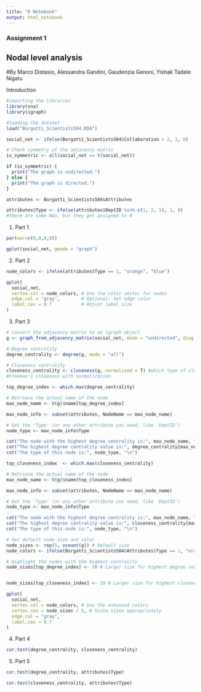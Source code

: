 ---
title: "R Notebook"
output: html_notebook
---

### Assignment 1
## Nodal level analysis

#By Marco Distasio, Alessandra Gandini, Gaudenzia Genoni, Yishak Tadele Nigatu


Introduction

```{r}
#importing the libraries
library(sna)
library(igraph)
```


```{r}
#loading the dataset
load("Borgatti_Scientists504.RDA")
```

```{r}
social_net <- ifelse(Borgatti_Scientists504$Collaboration > 2, 1, 0)
```

```{r}
# Check symmetry of the adjacency matrix
is_symmetric <- all(social_net == t(social_net))

if (is_symmetric) {
  print("The graph is undirected.")
} else {
  print("The graph is directed.")
}
```


```{r}
attributes <- Borgatti_Scientists504$Attributes
```

```{r}
attributes$Type <- ifelse(attributes$DeptID %in% c(1, 2, 5), 1, 0)
#there are some NAs, but they get assigned to 0
```



1. Part 1

```{r}
par(mar=c(0,0,0,0))
```

```{r}
gplot(social_net, gmode = "graph")
```


2. Part 2

```{r}
node_colors <- ifelse(attributes$Type == 1, "orange", "blue")
```

```{r}
gplot(
  social_net,
  vertex.col = node_colors, # Use the color vector for nodes
  edge.col = "gray",        # Optional: Set edge color
  label.cex = 0.7           # Adjust label size
)
```


3. Part 3

```{r}
# Convert the adjacency matrix to an igraph object
g <- graph_from_adjacency_matrix(social_net, mode = "undirected", diag = FALSE)
```

```{r}
# Degree centrality
degree_centrality <- degree(g, mode = "all")
```


```{r}
# Closeness centrality
closeness_centrality <- closeness(g, normalized = T) #which type of closeness?
#Freeman's closeness with normalization
```


```{r}
top_degree_index <- which.max(degree_centrality)

# Retrieve the actual name of the node
max_node_name <- V(g)$name[top_degree_index]

max_node_info <- subset(attributes, NodeName == max_node_name)

# Get the 'Type' (or any other attribute you need, like 'DeptID')
node_type <- max_node_info$Type

cat("The node with the highest degree centrality is:", max_node_name, "\n")
cat("The highest degree centrality value is:", degree_centrality[max_node_index], "\n")
cat("The type of this node is:", node_type, "\n")
```


```{r}
top_closeness_index  <- which.max(closeness_centrality)

# Retrieve the actual name of the node
max_node_name <- V(g)$name[top_closeness_index]

max_node_info <- subset(attributes, NodeName == max_node_name)

# Get the 'Type' (or any other attribute you need, like 'DeptID')
node_type <- max_node_info$Type

cat("The node with the highest degree centrality is:", max_node_name, "\n")
cat("The highest degree centrality value is:", closeness_centrality[max_node_index], "\n")
cat("The type of this node is:", node_type, "\n")
```


```{r}
# Set default node size and color
node_sizes <- rep(5, vcount(g)) # Default size
node_colors <- ifelse(Borgatti_Scientists504$Attributes$Type == 1, "orange", "blue") # Existing colors

# Highlight the nodes with the highest centrality
node_sizes[top_degree_index] <- 10 # Larger size for highest degree centrality


node_sizes[top_closeness_index] <- 10 # Larger size for highest closeness centrality

gplot(
  social_net,
  vertex.col = node_colors, # Use the enhanced colors
  vertex.cex = node_sizes / 5, # Scale sizes appropriately
  edge.col = "gray",
  label.cex = 0.7
)


```


4. Part 4

```{r}
cor.test(degree_centrality, closeness_centrality)
```


5. Part 5

```{r}
cor.test(degree_centrality, attributes$Type)
```

```{r}
cor.test(closeness_centrality, attributes$Type)
```






